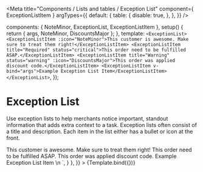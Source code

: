 

<Meta
  title="Components / Lists and tables / Exception List"
  component={ ExceptionListItem }
  argTypes={{
    default: {
      table: {
        disable: true,
      },
    },
  }}
/>

  components: { NoteMinor, ExceptionList, ExceptionListItem },
  setup() { return { args, NoteMinor, DiscountsMajor }; },
  template: `<ExceptionList>
    <ExceptionListItem :icon="NoteMinor">This customer is awesome. Make sure to treat them right!</ExceptionListItem>
    <ExceptionListItem title="Required" status="critical">This order need to be fulfilled ASAP.</ExceptionListItem>
    <ExceptionListItem title="Warning" status="warning" :icon="DiscountsMajor">This order was applied discount code.</ExceptionListItem>
    <ExceptionListItem v-bind="args">Example Exception List Item</ExceptionListItem>
  </ExceptionList>`,
});

# Exception List

Use exception lists to help merchants notice important, standout information that adds extra context to a task. Exception lists often consist of a title and description. Each item in the list either has a bullet or icon at the front.

<Canvas>
  <Story
    name="Exception List"
    height="120px"
    parameters={{
      docs: {
        source: {
          code: dedent`
            <ExceptionList>
              <ExceptionListItem :icon="NoteMinor">This customer is awesome. Make sure to treat them right!</ExceptionListItem>
              <ExceptionListItem title="Required" status="critical">This order need to be fulfilled ASAP.</ExceptionListItem>
              <ExceptionListItem title="Warning" status="warning" :icon="DiscountsMajor">This order was applied discount code.</ExceptionListItem>
              <ExceptionListItem>Example Exception List Item</ExceptionListItem>
            </ExceptionList>\n
            <script setup>
            </script>
          `,
        }
      },
    }}
  >
    {Template.bind({})}
  </Story>
</Canvas>

<ArgsTable story="Exception List" />
